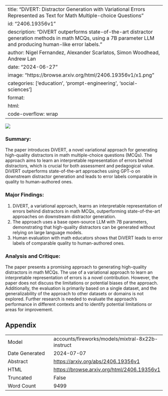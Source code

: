 
---
title: "DiVERT: Distractor Generation with Variational Errors Represented as Text for Math Multiple-choice Questions"
id: "2406.19356v1"
description: "DiVERT outperforms state-of-the-art distractor generation methods in math MCQs, using a 7B parameter LLM and producing human-like error labels."
author: Nigel Fernandez, Alexander Scarlatos, Simon Woodhead, Andrew Lan
date: "2024-06-27"
image: "https://browse.arxiv.org/html/2406.19356v1/x1.png"
categories: ['education', 'prompt-engineering', 'social-sciences']
format:
  html:
    code-overflow: wrap
---

![](https://browse.arxiv.org/html/2406.19356v1/x1.png)

### Summary:

The paper introduces DiVERT, a novel variational approach for generating high-quality distractors in math multiple-choice questions (MCQs). The approach aims to learn an interpretable representation of errors behind distractors, which is crucial for both assessment and pedagogical value. DiVERT outperforms state-of-the-art approaches using GPT-o on downstream distractor generation and leads to error labels comparable in quality to human-authored ones.

### Major Findings:

1. DiVERT, a variational approach, learns an interpretable representation of errors behind distractors in math MCQs, outperforming state-of-the-art approaches on downstream distractor generation.
2. The approach uses a base open-source LLM with 7B parameters, demonstrating that high-quality distractors can be generated without relying on large language models.
3. Human evaluation with math educators shows that DiVERT leads to error labels of comparable quality to human-authored ones.

### Analysis and Critique:

The paper presents a promising approach to generating high-quality distractors in math MCQs. The use of a variational approach to learn an interpretable representation of errors is a novel contribution. However, the paper does not discuss the limitations or potential biases of the approach. Additionally, the evaluation is primarily based on a single dataset, and the generalizability of the approach to other datasets or domains is not explored. Further research is needed to evaluate the approach's performance in different contexts and to identify potential limitations or areas for improvement.

## Appendix

|          |          |
|----------|----------|
| Model     | accounts/fireworks/models/mixtral-8x22b-instruct       |
| Date Generated     | 2024-07-07       |
| Abstract | [https://arxiv.org/abs/2406.19356v1](https://arxiv.org/abs/2406.19356v1)        |
| HTML     | [https://browse.arxiv.org/html/2406.19356v1](https://browse.arxiv.org/html/2406.19356v1)       |
| Truncated       | False       |
| Word Count       | 9499       |